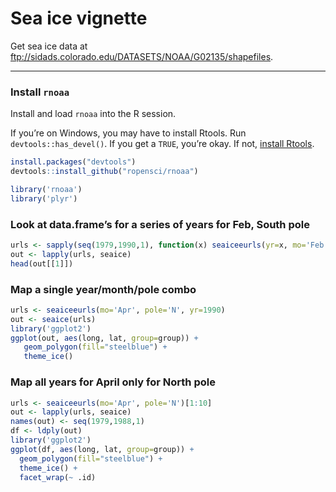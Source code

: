 <!--
%\VignetteEngine{knitr::knitr}
%\VignetteIndexEntry{Sea ice vignette}
-->

Sea ice vignette
======

Get sea ice data at [ftp://sidads.colorado.edu/DATASETS/NOAA/G02135/shapefiles](ftp://sidads.colorado.edu/DATASETS/NOAA/G02135/shapefiles).

********************

### Install `rnoaa`

Install and load `rnoaa` into the R session.

If you're on Windows, you may have to install Rtools. Run `devtools::has_devel()`. If you get a `TRUE`, you're okay. If not, [install Rtools](http://cran.r-project.org/bin/windows/Rtools/).

```r
install.packages("devtools")
devtools::install_github("ropensci/rnoaa")
```

```r
library('rnoaa')
library('plyr')
```

### Look at data.frame's for a series of years for Feb, South pole

```r
urls <- sapply(seq(1979,1990,1), function(x) seaiceeurls(yr=x, mo='Feb', pole='S'))
out <- lapply(urls, seaice)
head(out[[1]])
```

### Map a single year/month/pole combo

```r
urls <- seaiceeurls(mo='Apr', pole='N', yr=1990)
out <- seaice(urls)
library('ggplot2')
ggplot(out, aes(long, lat, group=group)) +
   geom_polygon(fill="steelblue") +
   theme_ice()
```

### Map all years for April only for North pole

```r
urls <- seaiceeurls(mo='Apr', pole='N')[1:10]
out <- lapply(urls, seaice)
names(out) <- seq(1979,1988,1)
df <- ldply(out)
library('ggplot2')
ggplot(df, aes(long, lat, group=group)) +
  geom_polygon(fill="steelblue") +
  theme_ice() +
  facet_wrap(~ .id)
```
